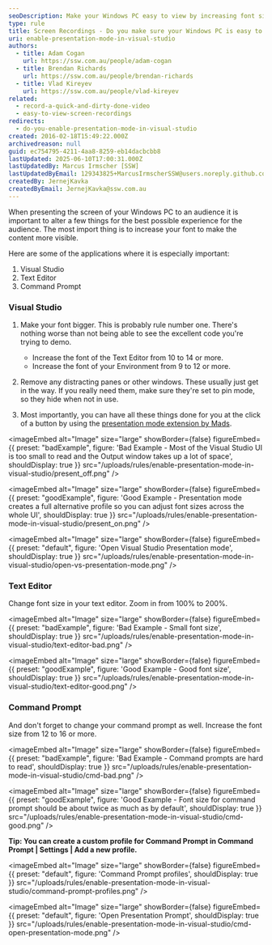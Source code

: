 ```yaml
---
seoDescription: Make your Windows PC easy to view by increasing font sizes and removing distracting panes for a seamless presentation experience.
type: rule
title: Screen Recordings - Do you make sure your Windows PC is easy to view?
uri: enable-presentation-mode-in-visual-studio
authors:
  - title: Adam Cogan
    url: https://ssw.com.au/people/adam-cogan
  - title: Brendan Richards
    url: https://ssw.com.au/people/brendan-richards
  - title: Vlad Kireyev
    url: https://ssw.com.au/people/vlad-kireyev
related:
  - record-a-quick-and-dirty-done-video
  - easy-to-view-screen-recordings
redirects:
  - do-you-enable-presentation-mode-in-visual-studio
created: 2016-02-18T15:49:22.000Z
archivedreason: null
guid: ec754795-4211-4aa8-8259-eb14dacbcbb8
lastUpdated: 2025-06-10T17:00:31.000Z
lastUpdatedBy: Marcus Irmscher [SSW]
lastUpdatedByEmail: 129343825+MarcusIrmscherSSW@users.noreply.github.com
createdBy: JernejKavka
createdByEmail: JernejKavka@ssw.com.au
---
```

When presenting the screen of your Windows PC to an audience it is important to alter a few things for the best possible experience for the audience. The most import thing is to increase your font to make the content more visible.

Here are some of the applications where it is especially important:

1. Visual Studio
2. Text Editor
3. Command Prompt

### Visual Studio

1. Make your font bigger. This is probably rule number one. There's nothing worse than not being able to see the excellent code you're trying to demo.

   * Increase the font of the Text Editor from 10 to 14 or more.
   * Increase the font of your Environment from 9 to 12 or more.

2. Remove any distracting panes or other windows. These usually just get in the way. If you really need them, make sure they're set to pin mode, so they hide when not in use.
3. Most importantly, you can have all these things done for you at the click of a button by using the [presentation mode extension by Mads](https://devblogs.microsoft.com/visualstudio/use-visual-studio-in-presentation-mode/).

<youtubeEmbed url="https://www.youtube.com/embed/7wMJIYz9lvU" description="Video: Use Presentation Mode in Visual Studio (5 min)" />

<imageEmbed
  alt="Image"
  size="large"
  showBorder={false}
  figureEmbed={{
    preset: "badExample",
    figure: 'Bad Example - Most of the Visual Studio UI is too small to read and the Output window takes up a lot of space',
    shouldDisplay: true
  }}
  src="/uploads/rules/enable-presentation-mode-in-visual-studio/present_off.png"
/>

<imageEmbed
  alt="Image"
  size="large"
  showBorder={false}
  figureEmbed={{
    preset: "goodExample",
    figure: 'Good Example - Presentation mode creates a full alternative profile so you can adjust font sizes across the whole UI',
    shouldDisplay: true
  }}
  src="/uploads/rules/enable-presentation-mode-in-visual-studio/present_on.png"
/>


<imageEmbed
  alt="Image"
  size="large"
  showBorder={false}
  figureEmbed={{
    preset: "default",
    figure: 'Open Visual Studio Presentation mode',
    shouldDisplay: true
  }}
  src="/uploads/rules/enable-presentation-mode-in-visual-studio/open-vs-presentation-mode.png"
/>

### Text Editor

Change font size in your text editor. Zoom in from 100% to 200%.

<imageEmbed
  alt="Image"
  size="large"
  showBorder={false}
  figureEmbed={{
    preset: "badExample",
    figure: 'Bad Example - Small font size',
    shouldDisplay: true
  }}
  src="/uploads/rules/enable-presentation-mode-in-visual-studio/text-editor-bad.png"
/>

<imageEmbed
  alt="Image"
  size="large"
  showBorder={false}
  figureEmbed={{
    preset: "goodExample",
    figure: 'Good Example - Good font size',
    shouldDisplay: true
  }}
  src="/uploads/rules/enable-presentation-mode-in-visual-studio/text-editor-good.png"
/>

### Command Prompt

And don't forget to change your command prompt as well. Increase the font size from 12 to 16 or more.

<imageEmbed
  alt="Image"
  size="large"
  showBorder={false}
  figureEmbed={{
    preset: "badExample",
    figure: 'Bad Example - Command prompts are hard to read',
    shouldDisplay: true
  }}
  src="/uploads/rules/enable-presentation-mode-in-visual-studio/cmd-bad.png"
/>

<imageEmbed
  alt="Image"
  size="large"
  showBorder={false}
  figureEmbed={{
    preset: "goodExample",
    figure: 'Good Example - Font size for command prompt should be about twice as much as by default',
    shouldDisplay: true
  }}
  src="/uploads/rules/enable-presentation-mode-in-visual-studio/cmd-good.png"
/>

**Tip: You can create a custom profile for Command Prompt in Command Prompt | Settings | Add a new profile.**


<imageEmbed
  alt="Image"
  size="large"
  showBorder={false}
  figureEmbed={{
    preset: "default",
    figure: 'Command Prompt profiles',
    shouldDisplay: true
  }}
  src="/uploads/rules/enable-presentation-mode-in-visual-studio/command-prompt-profiles.png"
/>


<imageEmbed
  alt="Image"
  size="large"
  showBorder={false}
  figureEmbed={{
    preset: "default",
    figure: 'Open Presentation Prompt',
    shouldDisplay: true
  }}
  src="/uploads/rules/enable-presentation-mode-in-visual-studio/cmd-open-presentation-mode.png"
/>
